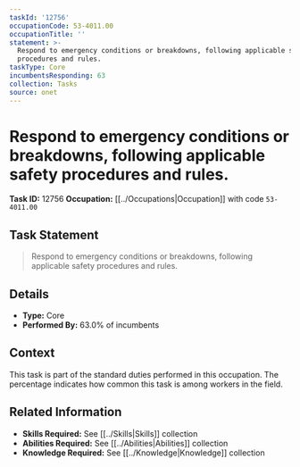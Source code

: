 ```yaml
---
taskId: '12756'
occupationCode: 53-4011.00
occupationTitle: ''
statement: >-
  Respond to emergency conditions or breakdowns, following applicable safety
  procedures and rules.
taskType: Core
incumbentsResponding: 63
collection: Tasks
source: onet
---
```

# Respond to emergency conditions or breakdowns, following applicable safety procedures and rules.

**Task ID:** 12756
**Occupation:** [[../Occupations|Occupation]] with code `53-4011.00`

## Task Statement

> Respond to emergency conditions or breakdowns, following applicable safety procedures and rules.

## Details

- **Type:** Core
- **Performed By:** 63.0% of incumbents

## Context

This task is part of the standard duties performed in this occupation. The percentage indicates how common this task is among workers in the field.

## Related Information

- **Skills Required:** See [[../Skills|Skills]] collection
- **Abilities Required:** See [[../Abilities|Abilities]] collection
- **Knowledge Required:** See [[../Knowledge|Knowledge]] collection
